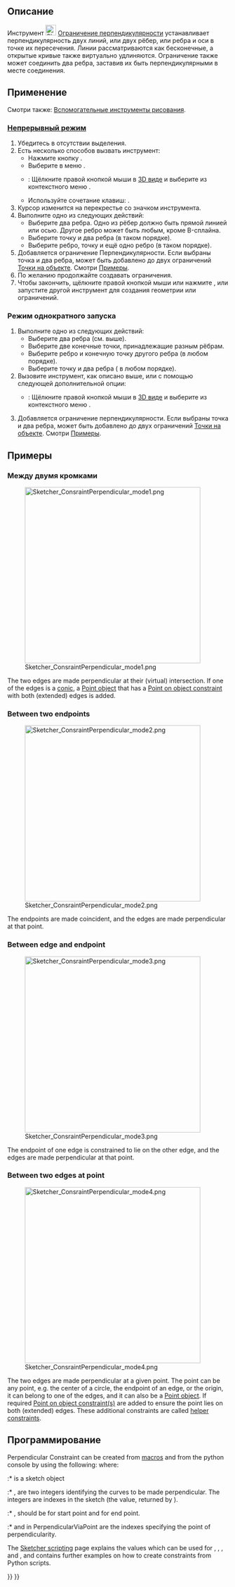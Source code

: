 <languages/>

{{Docnav/ru
|[[Sketcher_ConstrainParallel/ru|Ограничение Параллельности]]
|[[Sketcher_ConstrainTangent/ru|Ограничить касательную или коллинеарность]]
|[[Sketcher_Workbench/ru|Скетчер]]
|IconL=Sketcher_ConstrainParallel.svg
|IconR=Sketcher_ConstrainTangent.svg
|IconC=Workbench_Sketcher.svg
}}

{{GuiCommand/ru
|Name=Sketcher ConstrainPerpendicular
|Name/ru=Скетчер Ограничение перпендикулярности
|MenuLocation=Эскиз → Ограничения эскиза → Ограничение перпендикулярности
|Workbenches=[[Sketcher_Workbench/ru|Скетчер]]
|Shortcut={{KEY|N}}
|SeeAlso=[[Sketcher_ConstrainAngle/ru|Скетчер Ограничение Угла]]
}}

<span id="Description"></span>
== Описание == 

Инструмент [[Image:Sketcher_ConstrainPerpendicular.svg|24px]] [[Sketcher_ConstrainPerpendicular/ru|Ограничение перпендикулярности]] устанавливает перпендикулярность двух линий, или двух рёбер, или ребра и оси в точке их пересечения. Линии рассматриваются как бесконечные, а открытые кривые также виртуально удлиняются. Ограничение также может соединить два ребра, заставив их быть перпендикулярными в месте соединения.

<span id="Usage"></span>
== Применение ==

Смотри также: [[Sketcher_Workbench/ru#Drawing_aids|Вспомогательные инструменты рисования]].

<span id="Continue_mode"></span>
=== [[Sketcher_Workbench/ru#Continue_modes|Непрерывный режим]] ===

# Убедитесь в отсутствии выделения.
# Есть несколько способов вызвать инструмент:
#* Нажмите кнопку {{Button|[[Image:Sketcher_ConstrainPerpendicular.svg|16px]] [[Sketcher_ConstrainPerpendicular/ru|Ограничение перпендикулярности]]}}.
#* Выберите в меню {{MenuCommand|Эскиз → Ограничения эскиза → [[Image:Sketcher_ConstrainPerpendicular.svg|16px]] Ограничение перпендикулярности}}.
#* {{Version/ru|1.0}}: Щёлкните правой кнопкой мыши в [[3D_view/ru|3D виде]] и выберите из контекстного меню {{MenuCommand|Ограничение → [[Image:Sketcher_ConstrainPerpendicular.svg|16px]]. Ограничение перпендикулярности}}.
#* Используйте сочетание клавиш: {{KEY|N}}.
# Курсор изменится на перекрестье со значком инструмента.
# Выполните одно из следующих действий:
#* Выберите два ребра. Одно из рёбер должно быть прямой линией или осью. Другое ребро может быть любым, кроме B-сплайна.
#* Выберите точку и два ребра (в таком порядке).
#* Выберите ребро, точку и ещё одно ребро (в таком порядке).
# Добавляется ограничение Перпендикулярности. Если выбраны точка и два ребра, может быть добавлено до двух ограничений [[Sketcher_ConstrainPointOnObject/ru|Точки на объекте]]. Смотри [[#Between_two_edges_at_point|Примеры]].
# По желанию продолжайте создавать ограничения.
# Чтобы закончить, щёлкните правой кнопкой мыши или нажмите {{KEY|Esc}}, или запустите другой инструмент для создания геометрии или ограничений.

<span id="Run-once_mode"></span>
=== Режим однократного запуска ===

# Выполните одно из следующих действий:
#* Выберите два ребра (см. выше). 
#* Выберите две конечные точки, принадлежащие разным рёбрам.
#* Выберите ребро и конечную точку другого ребра (в любом порядке).
#* Выберите точку и два ребра ( в любом порядке).
# Вызовите инструмент, как описано выше, или с помощью следующей дополнительной опции:
#* {{Version/ru|1.0}}: Щёлкните правой кнопкой мыши в [[3D_view/ru|3D виде]] и выберите из контекстного меню {{MenuCommand|[[Image:Sketcher_ConstrainPerpendicular.svg|16px]] Ограничение перпендикулярности}}.
# Добавляется ограничение перпендикулярности. Если выбраны точка и два ребра, может быть добавлено до двух ограничений [[Sketcher_ConstrainPointOnObject/ru|Точки на объекте]]. Смотри [[#Between_two_edges_at_point|Примеры]].

<span id="Examples"></span>
== Примеры ==

<span id="Between_two_edges"></span>
=== Между двумя кромками ===

[[Image:Sketcher_ConsraintPerpendicular_mode1.png|400px]]

The two edges are made perpendicular at their (virtual) intersection. If one of the edges is a [[Sketcher_Workbench#Sketcher_CompCreateConic|conic]], a [[Sketcher_CreatePoint|Point object]] that has a [[Sketcher_ConstrainPointOnObject|Point on object constraint]] with both (extended) edges is added.

===Between two endpoints===

[[Image:Sketcher_ConsraintPerpendicular_mode2.png|400px]]

The endpoints are made coincident, and the edges are made perpendicular at that point.

===Between edge and endpoint===

[[Image:Sketcher_ConsraintPerpendicular_mode3.png|400px]]

The endpoint of one edge is constrained to lie on the other edge, and the edges are made perpendicular at that point.

===Between two edges at point===

[[Image:Sketcher_ConsraintPerpendicular_mode4.png|400px]]

The two edges are made perpendicular at a given point. The point can be any point, e.g. the center of a circle, the endpoint of an edge, or the origin, it can belong to one of the edges, and it can also be a [[Sketcher_CreatePoint|Point object]]. If required [[Sketcher_ConstrainPointOnObject|Point on object constraint(s)]] are added to ensure the point lies on both (extended) edges. These additional constraints are called [[Sketcher_helper_constraint|helper constraints]].

<span id="Scripting"></span>
==Программирование==

Perpendicular Constraint can be created from [[Macros|macros]] and from the python console by using the following:
{{Code|code=
# direct perpendicularity
Sketch.addConstraint(Sketcher.Constraint('Perpendicular',icurve1,icurve2))

# point-to-point perpendicularity
Sketch.addConstraint(Sketcher.Constraint('Perpendicular',icurve1,pointpos1,icurve2,pointpos2))

# point-to-curve perpendicularity
Sketch.addConstraint(Sketcher.Constraint('Perpendicular',icurve1,pointpos1,icurve2))

# perpendicular-via-point (plain constraint, helpers are not added automatically)
Sketch.addConstraint(Sketcher.Constraint('PerpendicularViaPoint',icurve1,icurve2,geoidpoint,pointpos)) 
}}
where:
:* {{incode|Sketch}} is a sketch object
:* {{incode|icurve1}}, {{incode|icurve2}} are two integers identifying the curves to be made perpendicular. The integers are indexes in the sketch (the value, returned by {{incode|Sketch.addGeometry}}).
:* {{incode|pointpos1}}, {{incode|pointpos2}} should be {{incode|1}} for start point and {{incode|2}} for end point.
:* {{incode|geoidpoint}} and {{incode|pointpos}} in PerpendicularViaPoint are the indexes specifying the point of perpendicularity.

The [[Sketcher_scripting|Sketcher scripting]] page explains the values which can be used for {{incode|icurve1}}, {{incode|icurve2}}, {{incode|pointpos1}}, {{incode|pointpos2}} and {{incode|geoidpoint}}, and contains further examples on how to create constraints from Python scripts.


{{Docnav/ru
|[[Sketcher_ConstrainParallel/ru|Ограничение Параллельности]]
|[[Sketcher_ConstrainTangent/ru|Ограничить касательную или коллинеарность]]
|[[Sketcher_Workbench/ru|Скетчер]]
|IconL=Sketcher_ConstrainParallel.svg
|IconR=Sketcher_ConstrainTangent.svg
|IconC=Workbench_Sketcher.svg
}}

{{Sketcher_Tools_navi{{#translation:}}}}
{{Userdocnavi{{#translation:}}}}